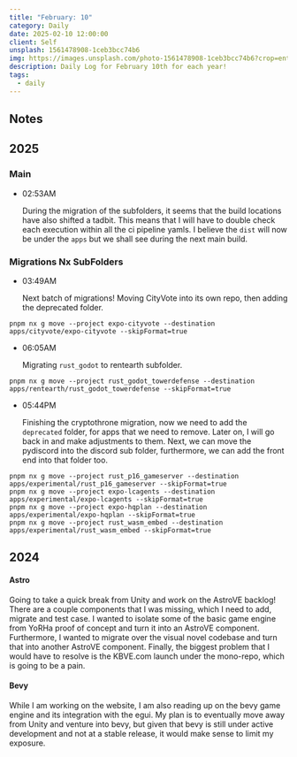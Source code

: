 ```yaml
---
title: "February: 10"
category: Daily
date: 2025-02-10 12:00:00
client: Self
unsplash: 1561478908-1ceb3bcc74b6
img: https://images.unsplash.com/photo-1561478908-1ceb3bcc74b6?crop=entropy&cs=srgb&fm=jpg&ixid=MnwzNjM5Nzd8MHwxfHJhbmRvbXx8fHx8fHx8fDE2ODE3NDg2ODY&ixlib=rb-4.0.3&q=85
description: Daily Log for February 10th for each year!
tags:
  - daily
---
```


## Notes

## 2025

### Main

-   02:53AM

    During the migration of the subfolders, it seems that the build locations have also shifted a tadbit.
    This means that I will have to double check each execution within all the ci pipeline yamls.
    I believe the `dist` will now be under the `apps` but we shall see during the next main build. 

### Migrations Nx SubFolders

-   03:49AM

    Next batch of migrations!
    Moving CityVote into its own repo, then adding the deprecated folder.

```shell
pnpm nx g move --project expo-cityvote --destination apps/cityvote/expo-cityvote --skipFormat=true
```

-   06:05AM

    Migrating `rust_godot` to rentearth subfolder.

```shell
pnpm nx g move --project rust_godot_towerdefense --destination apps/rentearth/rust_godot_towerdefense --skipFormat=true
```

-   05:44PM

    Finishing the cryptothrone migration, now we need to add the `deprecated` folder, for apps that we need to remove.
    Later on, I will go back in and make adjustments to them.
    Next, we can move the pydiscord into the discord sub folder, furthermore, we can add the front end into that folder too.

```shell
pnpm nx g move --project rust_p16_gameserver --destination apps/experimental/rust_p16_gameserver --skipFormat=true
pnpm nx g move --project expo-lcagents --destination apps/experimental/expo-lcagents --skipFormat=true
pnpm nx g move --project expo-hqplan --destination apps/experimental/expo-hqplan --skipFormat=true
pnpm nx g move --project rust_wasm_embed --destination apps/experimental/rust_wasm_embed --skipFormat=true

```

    

## 2024

#### Astro

Going to take a quick break from Unity and work on the AstroVE backlog!
There are a couple components that I was missing, which I need to add, migrate and test case.
I wanted to isolate some of the basic game engine from YoRHa proof of concept and turn it into an AstroVE component.
Furthermore, I wanted to migrate over the visual novel codebase and turn that into another AstroVE component.
Finally, the biggest problem that I would have to resolve is the KBVE.com launch under the mono-repo, which is going to be a pain.



#### Bevy

While I am working on the website, I am also reading up on the bevy game engine and its integration with the egui.
My plan is to eventually move away from Unity and venture into bevy, but given that bevy is still under active development and not at a stable release, it would make sense to limit my exposure.
